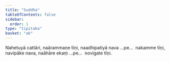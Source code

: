 ```yaml
---
title: "Suddha"
tableOfContents: false
sidebar:
  order: 1
type: "tipitaka"
basket: "ab"
---
```



<DynamicBreadcrumb />

<Division number="14">

<Paragraph number="3847">
Nahetuyā cattāri, naārammaṇe tīṇi, naadhipatiyā nava …pe…  nakamme tīṇi, navipāke nava, naāhāre ekaṃ …pe…  novigate tīṇi.
</Paragraph>
</Division>